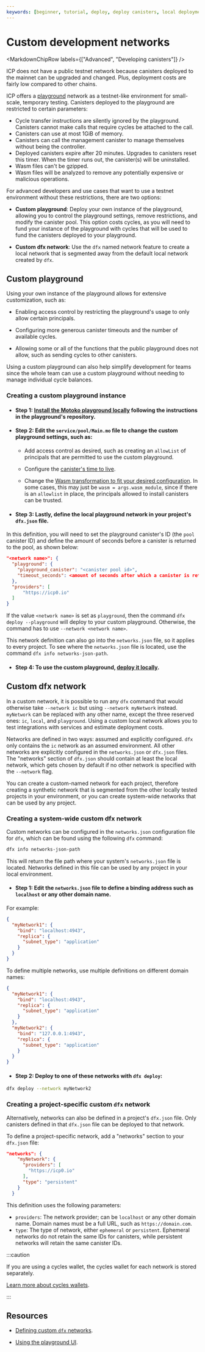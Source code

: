 ```yaml
---
keywords: [beginner, tutorial, deploy, deploy canisters, local deployment, local dev, mainnet deployment, mainnet, playground, deploy playground, deploy to playground, testnet, icp testnet]
---
```



# Custom development networks

<MarkdownChipRow labels={["Advanced", "Developing canisters"]} />

ICP does not have a public testnet network because <GlossaryTooltip>canisters</GlossaryTooltip> deployed to the mainnet can be upgraded and changed. Plus, deployment costs are fairly low compared to other chains.

ICP offers a [playground](https://m7sm4-2iaaa-aaaab-qabra-cai.ic0.app/) network as a testnet-like environment for small-scale, temporary testing. Canisters deployed to the playground are restricted to certain parameters:

- Cycle transfer instructions are silently ignored by the playground. Canisters cannot make calls that require cycles be attached to the call.
- Canisters can use at most 1GiB of memory.
- Canisters can call the management canister to manage themselves without being the controller.
- Deployed canisters expire after 20 minutes. Upgrades to canisters reset this timer. When the timer runs out, the canister(s) will be uninstalled.
- Wasm files can't be gzipped.
- Wasm files will be analyzed to remove any potentially expensive or malicious operations.

For advanced developers and use cases that want to use a testnet environment without these restrictions, there are two options:

- **Custom playground**: Deploy your own instance of the playground, allowing you to control the playground settings, remove restrictions, and modify the canister pool. This option costs cycles, as you will need to fund your instance of the playground with cycles that will be used to fund the canisters deployed to your playground.

- **Custom dfx network**: Use the `dfx` named network feature to create a local network that is segmented away from the default local network created by `dfx`.

## Custom playground

Using your own instance of the playground allows for extensive customization, such as:

- Enabling access control by restricting the playground's usage to only allow certain principals.

- Configuring more generous canister timeouts and the number of available cycles.

- Allowing some or all of the functions that the public playground does not allow, such as sending cycles to other canisters.

Using a custom playground can also help simplify development for teams since the whole team can use a custom playground without needing to manage individual cycle balances.

### Creating a custom playground instance

- #### Step 1: [Install the Motoko playground locally](https://github.com/dfinity/motoko-playground/tree/main?tab=readme-ov-file#running-locally) following the instructions in the playground's repository.

- #### Step 2: Edit the `service/pool/Main.mo` file to change the custom playground settings, such as:

    - Add access control as desired, such as creating an `allowList` of principals that are permitted to use the custom playground.

    - Configure the [canister's time to live](https://github.com/dfinity/motoko-playground/blob/main/service/pool/Types.mo#L27).

    - Change the [Wasm transformation to fit your desired configuration](https://github.com/dfinity/motoko-playground/blob/main/service/pool/Main.mo#L348). In some cases, this may just be `wasm = args.wasm_module`, since if there is an `allowlist` in place, the principals allowed to install canisters can be trusted.

- #### Step 3: Lastly, define the local playground network in your project's `dfx.json` file.

In this definition, you will need to set the playground canister's ID (the `pool` canister ID) and define the amount of seconds before a canister is returned to the pool, as shown below:

```json title="dfx.json"
"<network name>": {
  "playground": {
    "playground_canister": "<canister pool id>",
    "timeout_seconds": <amount of seconds after which a canister is returned to the pool>
  },
  "providers": [
      "https://icp0.io"
  ]
}
```

If the value `<network name>` is set as `playground`, then the command `dfx deploy --playground` will deploy to your custom playground. Otherwise, the command has to use `--network <network name>`.

This network definition can also go into the `networks.json` file, so it applies to every project. To see where the `networks.json` file is located, use the command `dfx info networks-json-path`.

- #### Step 4: To use the custom playground, [deploy it locally](https://github.com/dfinity/motoko-playground?tab=readme-ov-file#deploy-the-motoko-playground-to-your-local-replica-using-the-following-command).

## Custom dfx network

In a custom network, it is possible to run any `dfx` command that would otherwise take `--network ic` but using `--network myNetwork` instead. `myNetwork` can be replaced with any other name, except the three reserved ones: `ic`, `local`, and `playground`. Using a custom local network allows you to test integrations with services and estimate deployment costs.

Networks are defined in two ways: assumed and explicitly configured. `dfx` only contains the `ic` network as an assumed environment. All other networks are explicitly configured in the `networks.json` or `dfx.json` files. The "networks" section of `dfx.json` should contain at least the local network, which gets chosen by default if no other network is specified with the `--network` flag.

You can create a custom-named network for each project, therefore creating a synthetic network that is segmented from the other locally tested projects in your environment, or you can create system-wide networks that can be used by any project.

### Creating a system-wide custom dfx network

Custom networks can be configured in the `networks.json` configuration file for `dfx`, which can be found using the following `dfx` command:

```bash
dfx info networks-json-path
```

This will return the file path where your system's `networks.json` file is located. Networks defined in this file can be used by any project in your local environment.

- #### Step 1: Edit the `networks.json` file to define a binding address such as `localhost` or any other domain name.

For example:

```json title="networks.json"
{
  "myNetwork1": {
    "bind": "localhost:4943",
    "replica": {
      "subnet_type": "application"
    }
  }
}
```

To define multiple networks, use multiple definitions on different domain names:

```json title="networks.json"
{
  "myNetwork1": {
    "bind": "localhost:4943",
    "replica": {
      "subnet_type": "application"
    }
  },
  "myNetwork2": {
    "bind": "127.0.0.1:4943",
    "replica": {
      "subnet_type": "application"
    }
  }
}
```

- #### Step 2: Deploy to one of these networks with `dfx deploy`:

```bash
dfx deploy --network myNetwork2
```

### Creating a project-specific custom `dfx` network

Alternatively, networks can also be defined in a project's `dfx.json` file. Only canisters defined in that `dfx.json` file can be deployed to that network.

To define a project-specific network, add a "networks" section to your `dfx.json` file:

```json title="dfx.json"
"networks": {
    "myNetwork": {
      "providers": [
        "https://icp0.io"
      ],
      "type": "persistent"
    }
  }
```

This definition uses the following parameters:

- `providers`: The network provider; can be `localhost` or any other domain name. Domain names must be a full URL, such as `https://domain.com`.
- `type`: The type of network, either `ephemeral` or `persistent`. Ephemeral networks do not retain the same IDs for canisters, while persistent networks will retain the same canister IDs.

:::caution

If you are using a cycles wallet, the cycles wallet for each network is stored separately.

[Learn more about cycles wallets](/docs/building-apps/canister-management/topping-up).

:::

## Resources

- [Defining custom `dfx` networks](/docs/building-apps/developer-tools/advanced-dfx/networks-json).

- [Using the playground UI](/docs/building-apps/developer-tools/ide/icp-ninja).